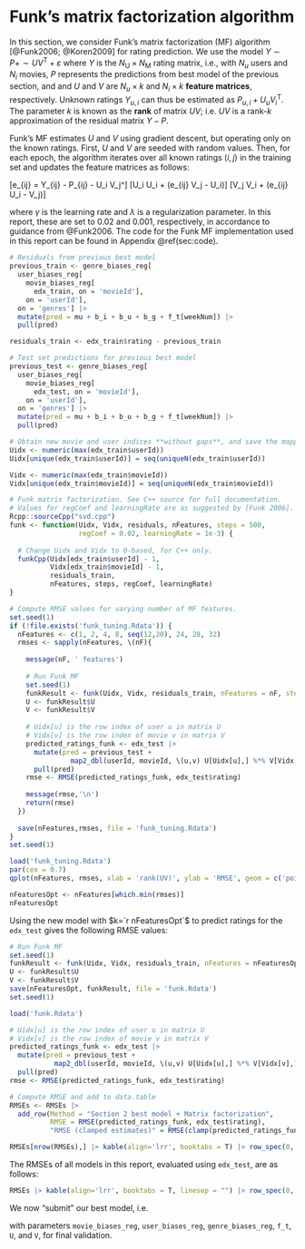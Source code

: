 # Funk's matrix factorization algorithm

In this section, we consider Funk's matrix factorization (MF)
algorithm [@Funk2006; @Koren2009] for rating prediction.
We use the model $Y \sim P + \sim UV^\mathrm{T} + \varepsilon$
where $Y$ is the $N_\mathrm{U}\times N_\mathrm{M}$
rating matrix, i.e., with $N_u$ users and $N_i$ movies,
$P$ represents the predictions from best model of the previous section, and
and $U$ and $V$ are $N_u \times k$ and $N_i \times k$
**feature matrices**, respectively.
Unknown ratings $Y_{u,i}$ can thus be estimated as $P_{u,i} + U_u V_i^\mathrm{T}$.
The parameter $k$ is known as the **rank** of matrix $UV$; i.e. $UV$ is a
rank-$k$ approximation of the residual matrix $Y-P$.


Funk's MF estimates $U$ and $V$ using gradient descent,
but operating only on the known ratings. First, $U$ and $V$ are seeded with random values.
Then, for each epoch, the algorithm iterates over all known ratings $(i,j)$ in the training set
and updates the feature matrices as follows:

\[e_{ij} = Y_{ij} - P_{ij} - U_i V_j^\mathrm{T}\]
\[U_i \gets U_i + \gamma(e_{ij} V_j - \lambda U_i)\]
\[V_j \gets V_i + \gamma(e_{ij} U_i - \lambda V_j)\]

where $\gamma$ is the learning rate and $\lambda$ is a regularization parameter.
In this report, these are set to 0.02 and 0.001, respectively, in accordance to guidance from
@Funk2006. The code for the Funk MF implementation used in this report can be found in
Appendix \@ref(sec:code).

```r

# Residuals from previous best model
previous_train <- genre_biases_reg[
  user_biases_reg[
    movie_biases_reg[
      edx_train, on = 'movieId'],
    on = 'userId'],
  on = 'genres'] |> 
  mutate(pred = mu + b_i + b_u + b_g + f_t[weekNum]) |> 
  pull(pred)

residuals_train <- edx_train$rating - previous_train

# Test set predictions for previous best model
previous_test <- genre_biases_reg[
  user_biases_reg[
    movie_biases_reg[
      edx_test, on = 'movieId'],
    on = 'userId'],
  on = 'genres'] |> 
  mutate(pred = mu + b_i + b_u + b_g + f_t[weekNum]) |> 
  pull(pred)

# Obtain new movie and user indices **without gaps**, and save the mappings
Uidx <- numeric(max(edx_train$userId))
Uidx[unique(edx_train$userId)] = seq(uniqueN(edx_train$userId))

Vidx <- numeric(max(edx_train$movieId))
Vidx[unique(edx_train$movieId)] = seq(uniqueN(edx_train$movieId))

# Funk matrix factorization. See C++ source for full documentation.
# Values for regCoef and learningRate are as suggested by [Funk 2006].
Rcpp::sourceCpp("svd.cpp")
funk <- function(Uidx, Vidx, residuals, nFeatures, steps = 500,
                 regCoef = 0.02, learningRate = 1e-3) {
  
  # Change Uidx and Vidx to 0-based, for C++ only.
  funkCpp(Uidx[edx_train$userId] - 1,
          Vidx[edx_train$movieId] - 1,
          residuals_train,
          nFeatures, steps, regCoef, learningRate)
}

# Compute RMSE values for varying number of MF features.
set.seed(1)
if (!file.exists('funk_tuning.Rdata')) {
  nFeatures <- c(1, 2, 4, 8, seq(12,20), 24, 28, 32)
  rmses <- sapply(nFeatures, \(nF){
    
    message(nF, ' features')
    
    # Run Funk MF
    set.seed(1)
    funkResult <- funk(Uidx, Vidx, residuals_train, nFeatures = nF, steps = 500)
    U <- funkResult$U
    V <- funkResult$V
    
    # Uidx[u] is the row index of user u in matrix U
    # Vidx[v] is the row index of movie v in matrix V
    predicted_ratings_funk <- edx_test |>
      mutate(pred = previous_test +
               map2_dbl(userId, movieId, \(u,v) U[Uidx[u],] %*% V[Vidx[v],])) |>
      pull(pred)
    rmse <- RMSE(predicted_ratings_funk, edx_test$rating)
    
    message(rmse,'\n')
    return(rmse)
  })
  
  save(nFeatures,rmses, file = 'funk_tuning.Rdata')
}
set.seed(1)

load('funk_tuning.Rdata')
par(cex = 0.7)
qplot(nFeatures, rmses, xlab = 'rank(UV)', ylab = 'RMSE', geom = c('point','line'))
```

```r
nFeaturesOpt <- nFeatures[which.min(rmses)]
nFeaturesOpt
```


Using the new model with $k=`r nFeaturesOpt`$ to predict ratings for the `edx_test` gives the following RMSE
values:
```r

# Run Funk MF
set.seed(1)
funkResult <- funk(Uidx, Vidx, residuals_train, nFeatures = nFeaturesOpt, steps = 500)
U <- funkResult$U
V <- funkResult$V
save(nFeaturesOpt, funkResult, file = 'funk.Rdata')
set.seed(1)

load('funk.Rdata')

# Uidx[u] is the row index of user u in matrix U
# Vidx[v] is the row index of movie v in matrix V
predicted_ratings_funk <- edx_test |>
  mutate(pred = previous_test +
           map2_dbl(userId, movieId, \(u,v) U[Uidx[u],] %*% V[Vidx[v],])) |>
  pull(pred)
rmse <- RMSE(predicted_ratings_funk, edx_test$rating)

# Compute RMSE and add to data.table
RMSEs <- RMSEs |>
  add_row(Method = "Section 2 best model + Matrix factorization",
          RMSE = RMSE(predicted_ratings_funk, edx_test$rating),
          "RMSE (clamped estimates)" = RMSE(clamp(predicted_ratings_funk), edx_test$rating))

RMSEs[nrow(RMSEs),] |> kable(align='lrr', booktabs = T) |> row_spec(0, bold = T)
```

The RMSEs of all models in this report, evaluated using `edx_test`, are as follows:

```r
RMSEs |> kable(align='lrr', booktabs = T, linesep = "") |> row_spec(0, bold = T)
```

We now "submit" our best model, i.e.
\begin{equation}
Y_{u,i} \sim \mu + b_{1;i} + b_{2;u} + b_{3;g(i)} + f(t_{u,i})
+ UV^\mathrm{T} + \varepsilon_{u,i}, (\#eq:final-model)
\end{equation}

with parameters `movie_biases_reg`, `user_biases_reg`, `genre_biases_reg`, `f_t`, `U`, and `V`,
for final validation.
